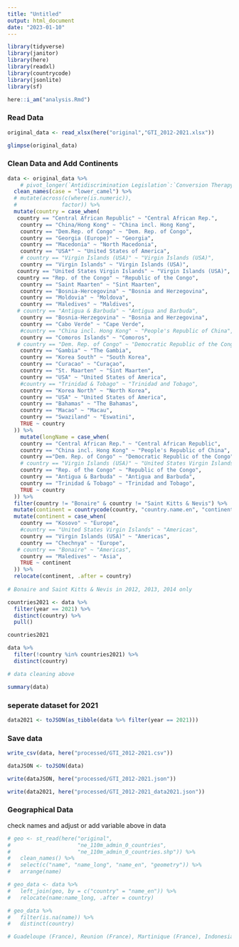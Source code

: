 ---
title: "Untitled"
output: html_document
date: "2023-01-10"
---


```{r message=FALSE}
library(tidyverse)
library(janitor)
library(here)
library(readxl)
library(countrycode)
library(jsonlite)
library(sf)

here::i_am("analysis.Rmd")

```



### Read Data


```{r}
original_data <- read_xlsx(here("original","GTI_2012-2021.xlsx"))
```


```{r}
glimpse(original_data)
```


### Clean Data and Add Continents


```{r}
data <- original_data %>%
    # pivot_longer(`Antidiscrimination Legislation`:`Conversion Therapy`, "indicator", "value") %>%
  clean_names(case = "lower_camel") %>%
  # mutate(across(c(where(is.numeric)),
  #              factor)) %>%
  mutate(country = case_when(
   country == "Central African Republic" ~ "Central African Rep.",
    country == "China/Hong Kong" ~ "China incl. Hong Kong",
    country == "Dem.Rep. of Congo" ~ "Dem. Rep. of Congo",
    country == "Georgia (Europe)" ~ "Georgia",
    country == "Macedonia" ~ "North Macedonia",
    country == "USA*" ~ "United States of America",
    # country == "Virgin Islands (USA)" ~ "Virgin Islands (USA)",
    country == "Virgin Islands" ~ "Virgin Islands (USA)",
   country == "United States Virgin Islands" ~ "Virgin Islands (USA)",
   country == "Rep. of the Congo" ~ "Republic of the Congo",
    country == "Saint Maarten" ~ "Sint Maarten",
    country == "Bosnia-Hercegovina" ~ "Bosnia and Herzegovina",
    country == "Moldovia" ~ "Moldova",
    country == "Maledives" ~ "Maldives",
   # country == "Antigua & Barbuda" ~ "Antigua and Barbuda",
    country == "Bosnia-Herzegovina" ~ "Bosnia and Herzegovina",
    country == "Cabo Verde" ~ "Cape Verde",
    #country == "China incl. Hong Kong" ~ "People's Republic of China",
    country == "Comoros Islands" ~ "Comoros",
   # country == "Dem. Rep. of Congo" ~ "Democratic Republic of the Congo",
    country == "Gambia" ~ "The Gambia",
    country == "Korea South" ~ "South Korea",
    country == "Curacao" ~ "Curaçao",
    country == "St. Maarten" ~ "Sint Maarten",
    country == "USA" ~ "United States of America",
    #country == "Trinidad & Tobago" ~ "Trinidad and Tobago",
    country == "Korea North" ~ "North Korea",
    country == "USA" ~ "United States of America",
    country == "Bahamas" ~ "The Bahamas",
    country == "Macao" ~ "Macau",
    country == "Swaziland" ~ "Eswatini",
    TRUE ~ country
  )) %>%
    mutate(longName = case_when(
    country == "Central African Rep." ~ "Central African Republic",
    country == "China incl. Hong Kong" ~ "People's Republic of China",
    country =="Dem. Rep. of Congo" ~ "Democratic Republic of the Congo",
    # country == "Virgin Islands (USA)" ~ "United States Virgin Islands",
    country == "Rep. of the Congo" ~ "Republic of the Congo",
    country == "Antigua & Barbuda" ~ "Antigua and Barbuda",
    country == "Trinidad & Tobago" ~ "Trinidad and Tobago",
    TRUE ~ country
  )) %>%
  filter(country != "Bonaire" & country != "Saint Kitts & Nevis") %>%
  mutate(continent = countrycode(country, "country.name.en", "continent")) %>%
  mutate(continent = case_when(
    country == "Kosovo" ~ "Europe",
    #country == "United States Virgin Islands" ~ "Americas",
    country == "Virgin Islands (USA)" ~ "Americas",
    country == "Chechnya" ~ "Europe",
   # country == "Bonaire" ~ "Americas",
    country == "Maledives" ~ "Asia",
    TRUE ~ continent
  )) %>%
  relocate(continent, .after = country)
  
# Bonaire and Saint Kitts & Nevis in 2012, 2013, 2014 only
```



```{r}
countries2021 <- data %>%
  filter(year == 2021) %>%
  distinct(country) %>%
  pull()

countries2021
```



```{r}
data %>%
  filter(!country %in% countries2021) %>%
  distinct(country)

# data cleaning above
```





```{r}
summary(data)

```


### seperate dataset for 2021


```{r}
data2021 <- toJSON(as_tibble(data %>% filter(year == 2021)))
```




### Save data


```{r}
write_csv(data, here("processed/GTI_2012-2021.csv"))
```




```{r}
dataJSON <- toJSON(data)
```



```{r}
write(dataJSON, here("processed/GTI_2012-2021.json"))
```


```{r}
write(data2021, here("processed/GTI_2012-2021_data2021.json"))
```







### Geographical Data

check names and adjust or add variable above in data


```{r}
# geo <- st_read(here("original", 
#                     "ne_110m_admin_0_countries",
#                     "ne_110m_admin_0_countries.shp")) %>%
#   clean_names() %>%
#   select(c("name", "name_long", "name_en", "geometry")) %>%
#   arrange(name)
```


```{r}
# geo_data <- data %>%
#   left_join(geo, by = c("country" = "name_en")) %>%
#   relocate(name:name_long, .after = country)
```


```{r}
# geo_data %>%
#   filter(is.na(name)) %>%
#   distinct(country)

# Guadeloupe (France), Reunion (France), Martinique (France), Indonesia/Aceh (Indonesia), Chechnya (Russia), Gibraltar
```








